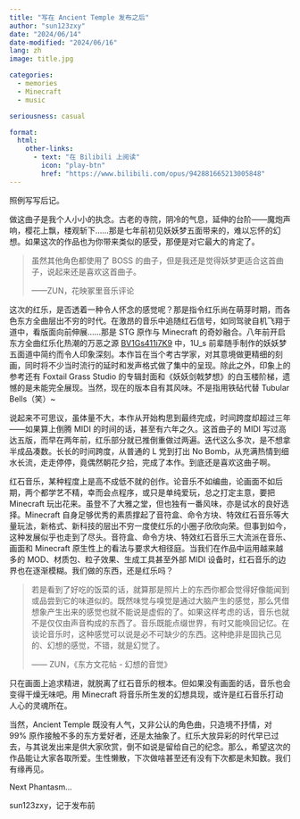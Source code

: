 ```yaml
---
title: "写在 Ancient Temple 发布之后"
author: "sun123zxy"
date: "2024/06/14"
date-modified: "2024/06/16"
lang: zh
image: title.jpg

categories:
  - memories
  - Minecraft
  - music

seriousness: casual

format:
  html:
    other-links:
      - text: "在 Bilibili 上阅读"
        icon: "play-btn"
        href: "https://www.bilibili.com/opus/942881665213005848"
---
```


照例写写后记。

做这曲子是我个人小小的执念。古老的寺院，阴冷的气息，延伸的台阶——魔炮声响，樱花上飘，楼观斩下……那是七年前初见妖妖梦五面带来的，难以忘怀的幻想。如果这次的作品也为你带来类似的感受，那便是对它最大的肯定了。

> 虽然其他角色都使用了 BOSS 的曲子，但是我还是觉得妖梦更适合这首曲子，说起来还是喜欢这首曲子。
> 
> ——ZUN，花映冢里音乐评论

这次的红乐，是否透着一种令人怀念的感觉呢？那是指令红乐尚在萌芽时期，而各色东方全曲层出不穷的时代。在激昂的音乐中追随红石信号，如同驾驶自机飞翔于道中，看版面向前伸展……那是 STG 原作与 Minecraft 的奇妙融合。八年前开启东方全曲红乐化热潮的万恶之源 [BV1Gs411i7K9](https://www.bilibili.com/video/BV1Gs411i7K9/) 中，1U_s 前辈随手制作的妖妖梦五面道中简约而令人印象深刻。本作旨在当个考古学家，对其意境做更精细的刻画，同时将不少当时流行的延时和发声格式做了集中的呈现。除此之外，印象上的参考还有 Foxtail Grass Studio 的专辑封面和《妖妖剑戟梦想》的白玉楼阶梯，遗憾的是未能完全展现。当然，现在的版本自有其风味。不是指用铁砧代替 Tubular Bells（笑）~

说起来不可思议，虽体量不大，本作从开始构思到最终完成，时间跨度却超过三年——如果算上倒腾 MIDI 的时间的话，甚至有六年之久。这首曲子的 MIDI 写过高达五版，而早在两年前，红乐部分就已推倒重做过两遍。迭代这么多次，是不想拿半成品凑数。长长的时间跨度，从普通的 L 党到打出 No Bomb，从充满热情到细水长流，走走停停，竟偶然朝花夕拾，完成了本作。到底还是喜欢这曲子啊。

红石音乐，某种程度上是高不成低不就的创作。论音乐不如编曲，论画面不如后期，两个都学艺不精，幸而会点程序，或只是单纯爱玩，总之打定主意，要把 Minecraft 玩出花来。虽登不了大雅之堂，但也独有一番风味，亦是试水的良好选择。Minecraft 自身足够优秀的素质撑起了音符盒、命令方块、特效红石音乐等大量玩法，新格式、新科技的层出不穷一度使红乐的小圈子欣欣向荣。但事到如今，这种发展似乎也走到了尽头。音符盒、命令方块、特效红石音乐三大流派在音乐、画面和 Minecraft 原生性上的看法与要求大相径庭。当我们在作品中运用越来越多的 MOD、材质包、粒子效果、生成工具甚至外部 MIDI 设备时，红石音乐的边界也在逐渐模糊。我们做的东西，还是红乐吗？

> 若是看到了好吃的饭菜的话，就算那是照片上的东西你都会觉得好像能闻到或品尝到它的味道似的。既然味觉与嗅觉是通过大脑产生的感觉，那么凭借想象产生出来的感觉也就不能说是虚假的了。如果这样考虑的话，音乐也就不是仅仅由声音构成的东西了。音乐既能点缀世界，有时又能唤回记忆。在谈论音乐时，这种感觉可以说是必不可缺少的东西。这种绝非是固执己见的、幻想的感觉，不错，就是幻觉了。
>
> —— ZUN，《东方文花帖 - 幻想的音觉》

只在画面上追求精进，就脱离了红石音乐的根本。但如果没有画面的话，音乐也会变得干燥无味吧。用 Minecraft 将音乐所生发的幻想具现，或许是红石音乐打动人心的灵魂所在。

当然，Ancient Temple 既没有人气，又非公认的角色曲，只造境不抒情，对 99% 原作接触不多的东方爱好者，还是太抽象了。红乐大放异彩的时代早已过去，与其说发出来是供大家欣赏，倒不如说是留给自己的纪念。那么，希望这次的作品能让大家各取所爱。生性懒散，下次做啥甚至还有没有下次都是未知数。我们有缘再见。

Next Phantasm...

sun123zxy，记于发布前